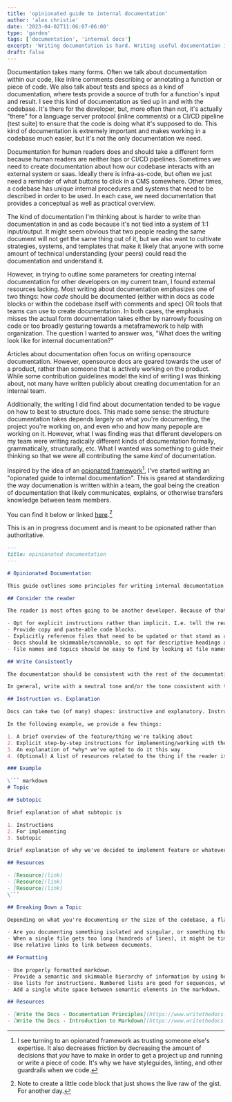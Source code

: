 ```yaml
---
title: 'opinionated guide to internal documentation'
author: 'alex christie'
date: '2023-04-02T11:06:07-06:00'
type: 'garden'
tags: ['documentation', 'internal docs']
excerpt: 'Writing documentation is hard. Writing useful documentation is even harder'
draft: false
---
```


Documentation takes many forms. Often we talk about documentation within our code, like inline comments describing or annotating a function or piece of code. We also talk about tests and specs as a kind of documentation, where tests provide a source of truth for a function's input and result. I see this kind of documentation as tied up in and with the codebase. It's there for the developer, but, more often than not, it's actually "there" for a language server protocol (inline comments) or a CI/CD pipeline (test suite) to ensure that the code is doing what it's supposed to do. This kind of documentation is extremely important and makes working in a codebase much easier, but it's not the only documentation we need.

Documentation for human readers does and should take a different form because human readers are neither lsps or CI/CD pipelines. Sometimes we need to create documentation about how our codebase interacts with an external system or saas. Ideally there is infra-as-code, but often we just need a reminder of what buttons to click in a CMS somewhere. Other times, a codebase has unique internal procedures and systems that need to be described in order to be used. In each case, we need documentation that provides a conceptual as well as practical overview.

The kind of documentation I'm thinking about is harder to write than documentation in and as code because it's not tied into a system of 1:1 input/output. It might seem obvious that two people reading the same document will not get the same thing out of it, but we also want to cultivate strategies, systems, and templates that make it likely that anyone with some amount of technical understanding (your peers) could read the documentation and understand it.

However, in trying to outline some parameters for creating internal documentation for other developers on my current team, I found external resources lacking. Most writing about documentation emphasizes one of two things: how *code* should be documented (either within docs as code blocks or within the codebase itself with comments and spec) OR tools that teams can use to create documentation. In both cases, the emphasis misses the actual form documentation takes either by narrowly focusing on code or too broadly gesturing towards a metaframework to help with organization. The question I wanted to answer was, "What does the writing look like for internal documentation?"

Articles about documentation often focus on writing opensource documentation. However, opensource docs are geared towards the user of a product, rather than someone that is actively working on the product. While some contribution guidelines model the kind of writing I was thinking about, not many have written publicly about creating documentation for an internal team.

Additionally, the writing I did find about documentation tended to be vague on how to best to structure docs. This made some sense: the structure documentation takes depends largely on what you're documenting, the project you're working on, and even who and how many pepople are working on it. However, what I was finding was that different developers on my team were writing radically different kinds of documentation formally, grammatically, structurally, etc. What I wanted was something to guide their thinking so that we were all contributing the same *kind* of documentation.

Inspired by the idea of an [opionated framework](https://opinionatedreact.com/)[^1], I've started writing an "opionated guide to internal documentation". This is geared at standardizing the way documenation is written within a team, the goal being the creation of documentation that likely communicates, explains, or otherwise transfers knowledge between team members.

You can find it below or linked [here](https://gist.github.com/inadeqtfuturs/46466d91ce9ea048c87172631c5ed8c3).[^2]

This is an in progress document and is meant to be opionated rather than authoritative.

```markdown
---
title: opinionated documentation
---

# Opinionated Documentation

This guide outlines some principles for writing internal documentation. The scope of this guide is narrow and is adapatable depending on the project and team size.

## Consider the reader

The reader is most often going to be another developer. Because of that, we can assume some level of familiarity with the code base, language/framework, or service we're writing documentation for. Consider some of the following when writing:

- Opt for explicit instructions rather than implicit. I.e. tell the reader exactly what to code. Tell them what to click in the service you're writing about.
- Provide copy and paste-able code blocks.
- Explicitly reference files that need to be updated or that stand as an example of what is being documented.
- Docs should be skimmable/scannable, so opt for descriptive headings and clear topic/introductory sentences.
- File names and topics should be easy to find by looking at file names and/or `grep`ing the docs folder.

## Write Consistently

The documentation should be consistent with the rest of the documentation in the repo. That is, it should follow a similar format (see below) and voice of other pieces of documentation. Just as we have a consistent code style within the repo, we should have a consistent documentation style within the repo.

In general, write with a neutral tone and/or the tone consistent with the documentation in the repo.

## Instruction vs. Explanation

Docs can take two (of many) shapes: instructive and explanatory. Instructive docs tell a dev what to do to implement a feature, like adding a new slice to redux. Explanatory docs explain why a codebase, process, file, or function is written or how it works. Docs are often a combination of the two, but it's usually best to separate instuctions from explanations.

In the following example, we provide a few things:

1. A brief overview of the feature/thing we're talking about
2. Explicit step-by-step instructions for implementing/working with the thing
3. An explanation of *why* we've opted to do it this way
4. (Optional) A list of resources related to the thing if the reader is unfamiliar

### Example

\``` markdown
# Topic

## Subtopic

Brief explanation of what subtopic is

1. Instructions
2. For implementing
3. Subtopic

Brief explanation of why we've decided to implement feature or whatever this way.

## Resources

- [Resource](link)
- [Resource](link)
- [Resource](link)
\```

## Breaking Down a Topic

Depending on what you're documenting or the size of the codebase, a flat list of markdown files might not be the best form for documentation. Consider the following:

- Are you documenting something isolated and singular, or something that's part of a larger system? A folder might house multiple pieces of documentation about a system or a topic that has many discrete parts. An example might be a "State Management" folder with separate files for things like reducers, actions, hooks, and how the codebase tends to structure state.
- When a single file gets too long (hundreds of lines), it might be time to rethink its structure and break it into multiple files. The headings in the original file are helpful for creating the new files.
- Use relative links to link between documents.

## Formatting

- Use properly formatted markdown.
- Provide a semantic and skimmable hierarchy of information by using headings.
- Use lists for instructions. Numbered lists are good for sequences, whereas unordered lists are good for general tips/suggestions.  
- Add a single white space between semantic elements in the markdown.

## Resources

- [Write the Docs - Documentation Principles](https://www.writethedocs.org/guide/writing/docs-principles/#arid)
- [Write the Docs - Introduction to Markdown](https://www.writethedocs.org/guide/writing/markdown/)

```

[^1]: I see turning to an opionated framework as trusting someone else's expertise. It also decreases friction by decreasing the amount of decisions that *you* have to make in order to get a project up and running or write a piece of code. It's why we have styleguides, linting, and other guardrails when we code.
[^2]: Note to create a little code block that just shows the live raw of the gist. For another day.

